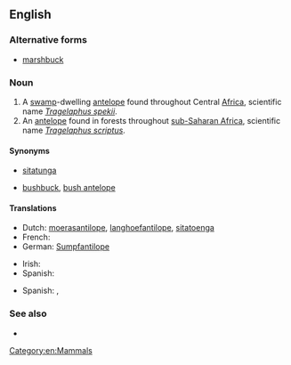 ==English==

===Alternative forms===
*[[marshbuck]]

===Noun===
{{infl|en|noun|head=[[marsh]] [[buck]]}}

# A [[swamp]]-dwelling [[antelope]] found throughout Central [[Africa]], scientific name ''[[Tragelaphus spekii]]''.
# An [[antelope]] found in forests throughout [[sub-Saharan Africa]], scientific name ''[[Tragelaphus scriptus]]''.

====Synonyms====
*{{sense|Tragelaphus spekii}} [[sitatunga]]
*{{sense|Tragelaphus scriptus}} [[bushbuck]], [[bush antelope]]

====Translations====
{{trans-top|''Tragelaphus spekii''}}
* Dutch: [[moerasantilope]], [[langhoefantilope]], [[sitatoenga]] 
* French: {{t-|fr|sitatunga}}
* German: [[Sumpfantilope]]
{{trans-mid}}
* Irish: {{t|ga|siteatunga|m}}
* Spanish: {{t-|es|sitatunga|m}}
{{trans-bottom}}
{{trans-top|''Tragelaphus scriptus''}}
* Spanish: {{t|es|antílope jeroglífico|m}}, {{t|es|bosbok|m}}
{{trans-mid}}
{{trans-bottom}}

===See also===
*{{pedialite}}

[[Category:en:Mammals]]